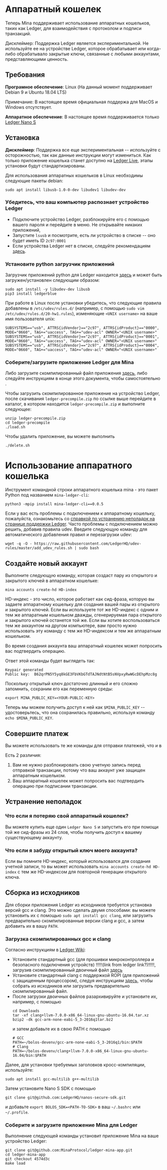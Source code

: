 
# Аппаратный кошелек

Теперь Mina поддерживает использование аппаратных кошельков, таких как Ledger, для взаимодействия с протоколом и подписи транзакций.

<Alert kind="warning">

Дисклеймер: Поддержка Ledger является экспериментальной. Не используйте ее на устройстве Ledger, которое обрабатывает или когда-либо обрабатывало закрытые ключи, связанные с любыми аккаунтами, представляющими ценность.

</Alert>

## Требования

**Програмное обеспечение**: Linux (На данный момент поддерживает Debian 9 и Ubuntu 18.04 LTS)

Примечание: В настоящее время официальная поддержа для MacOS и Windows отсутствует.

**Аппаратное обеспечение**: В настоящее время поддерживается только [Ledger Nano S](https://shop.ledger.com/products/ledger-nano-s)

## Установка

**Дисклеймер**: Поддержка все еще экспериментальная -- используйте с осторожностью, так как данные инструкции могут измениться. Как только приложение кошелька станет доступно на [Ledger Live](https://www.ledger.com/ledger-live), этапы установки будут стандартизированы.

Для использования аппаратных кошельков в Linux необходимы следующие пакеты debian:

```
sudo apt install libusb-1.0-0-dev libudev1 libudev-dev
```

### Убедитесь, что ваш компьютер распознает устройство Ledger

- Подключите устройство Ledger, разблокируйте его с помощью вашего пароля и перейдите в меню. Не открывайте никаких приложений,
- Запустите `lsusb` и посмотрите, есть ли устройство в списке -- оно будет иметь ID `2c97:0001`
- Если устройства Ledger нет в списке, следуйте рекомендациям
  [здесь](https://support.ledger.com/hc/en-us/articles/115005165269-Fix-connection-issues).

### Установите python загрузчик приложений

Загрузчик приложений python для Ledger находится [здесь](https://github.com/LedgerHQ/blue-loader-python)
и может быть загружен/установлен следующим образом:

```
sudo apt install -y libudev-dev libusb
pip3 install ledgerblue
```

При работе в Linux после установки убедитесь, что следующие правила
добавлены в `/etc/udev/rules.d/` (например, с помощью `sudo vim /etc/udev/rules.d/20-hw1.rules`),
изменяющие `<UNIX username>` на ваше имя пользователя unix:

```
SUBSYSTEMS=="usb", ATTRS{idVendor}=="2c97", ATTRS{idProduct}=="0000", MODE="0660", TAG+="uaccess", TAG+="udev-acl" OWNER="<UNIX username>"
SUBSYSTEMS=="usb", ATTRS{idVendor}=="2c97", ATTRS{idProduct}=="0001", MODE="0660", TAG+="uaccess", TAG+="udev-acl" OWNER="<UNIX username>"
SUBSYSTEMS=="usb", ATTRS{idVendor}=="2c97", ATTRS{idProduct}=="0004", MODE="0660", TAG+="uaccess", TAG+="udev-acl" OWNER="<UNIX username>"
```

### Соберите/загрузите приложение Ledger для Mina

Либо загрузите скомпилированный файл приложения
[здесь](https://github.com/MinaProtocol/ledger-mina-app/releases/tag/v0.1.0), либо следуйте инструкциям
в конце этого документа, чтобы самостоятельно <DocLink copy="собрать приложение из исходников" url="/hardware-wallet#building-from-source" />.

Чтобы загрузить скомпилированное приложение на устройство Ledger, после скачивания `ledger-precompile.zip`
по ссылке выше перейдите в каталог, в котором находится `ledger-precompile.zip` и выполните следующее:

```
unzip ledger-precompile.zip
cd ledger-precompile
./load.sh
```

Чтобы удалить приложение, вы можете выполнить

```
./delete.sh
```

# Использование аппаратного кошелька

Инструмент командной строки аппаратного кошелька mina - это пакет Python под названием `mina-ledger-cli`:

```
python3 -mpip install mina-ledger-cli==0.0.5
```

Если у вас есть проблемы с подключением к аппаратному кошельку, пожалуйста, ознакомьтесь со
[справкой по устранению неполадок на странице поддержки Ledger](https://support.ledger.com/hc/en-us/articles/115005165269-Fix-connection-issues).
Часто проблемы с подключением можно решить, добавив правила udev. Введите
следующую команду для автоматического добавления правил и перезагрузки udev:

```
wget -q -O - https://raw.githubusercontent.com/LedgerHQ/udev-rules/master/add_udev_rules.sh | sudo bash
```

## Создайте новый аккаунт

Выполните следующую команду, которая создаст пару из открытого и закрытого ключей в аппаратном кошельке:

    mina accounts create-hd HD-index

HD-индекс - это число, которое работает как сид-фраза, которую вы задаете аппаратному кошельку
для создания вашей пары из открытого и закрытого ключей. Если вы используете тот же HD-индекс с
одним и тем же аппаратным кошельком дважды, сгенерируемая пара открытого и закрытого ключей
останется той же. Если вы хотите воспользоваться тем же аккаунтом на другом компьютере, вам
просто нужно использовать эту команду с тем же HD-индексом и тем же аппаратным кошельком.

Во время создания аккаунта ваш аппаратный кошелек может попросить вас подтвердить операцию.

Ответ этой команды будет выглядеть так:

    Keypair generated
    Public key:  B62qrPN5Y5yq8kGE3FbVKbGTdTAJNdtNtB5sNVpxyRwWGcDEhpMzc8g

Поскольку открытый ключ достаточно длинный и его сложно запомнить, сохраним его как
переменную среды:

    export MINA_PUBLIC_KEY=<YOUR-PUBLIC-KEY>

Теперь мы можем получить доступ к ней как `$MINA_PUBLIC_KEY` -- удостоверьтесь, что она сохранилась
правильно, используя команду `echo $MINA_PUBLIC_KEY`.

## Совершите платеж

Вы можете использовать те же команды для отправки платежей, что и в

<DocLink copy="документы" url="/using-mina/send-payment#make-a-payment" />

Есть 2 различия:

1. Вам не нужно разблокировать свою учетную запись перед отправкой транзакции, потому что
   ваш аккаунт уже защищен аппаратным кошельком.
2. Ваш аппаратный кошелек может попросить вас подтвердить операцию при подписании
   транзакции.

## Устранение неполадок

### Что если я потеряю свой аппаратный кошелек?

Вы можете купить еще один `Ledger Nano S` и запустить его при помощи той же сид-фразы из 24 слов,
чтобы получить доступ к вашему существующему аккаунту.

### Что если я забуду открытый ключ моего аккаунта?

Если вы помните HD-индекс, который использовался для создания учетной записи, то вы
может использовать `mina accounts create-hd HD-index` с тем же HD-индексом для повторной генерации
открытого ключа.

## Сборка из исходников

Для сборки приложения Ledger из исходников требуется установка версий gcc и clang.
Это можно сделать двумя способами: вы можете установить их с помощью `sudo apt install gcc clang`,
или загрузить предварительно скомпилированные версии clang и gcc, а затем добавить их
в вашу `PATH`.

### Загрузка скомпилированных gcc и clang

Согласно инструкциям в [Ledger Wiki](https://ledger.readthedocs.io/en/latest/userspace/getting_started.html):

- Установите стандартный gcc (для прошивки микроконтроллера и безопасного подключения устройств)
  !!!!!(link from ledger link?)!!!!!, загрузив скомпилированный двоичный файл
  [здесь](https://developer.arm.com/tools-and-software/open-source-software/developer-tools/gnu-toolchain/gnu-rm/downloads)
- Установите стандартный clang с поддержкой ROPI (для приложений с защищенным процессором),
  следуя инструкциям [здесь](https://clang.llvm.org/get_started.html), чтобы
  собрать из исходников или загрузить предварительно скомпилированный файл.
- После загрузки двоичных файлов разархивируйте и установите их, например, с помощью
  ```
  cd Downloads
  tar -xf clang+llvm-7.0.0-x86_64-linux-gnu-ubuntu-16.04.tar.xz
  bzip2 -dk gcc-arm-none-eabi-5_3-2016q1tar.bz2
  ```
  и затем добавьте их в свою PATH с помощью
  ```
  # GCC
  PATH=~/bolos-devenv/gcc-arm-none-eabi-5_3-2016q1/bin:$PATH
  # Clang
  PATH=~/bolos-devenv/clang+llvm-7.0.0-x86_64-linux-gnu-ubuntu-16.04/bin:$PATH
  ```

Далее, для установки требуемых заголовков кросс-компиляции, используйте:

```
sudo apt install gcc-multilib g++-multilib
```

Затем установите Nano S SDK с помощью

```
git clone git@github.com:LedgerHQ/nanos-secure-sdk.git
```

и добавьте `export BOLOS_SDK=<PATH-TO-SDK>` в ваш `~/.bashrc` или `~/.profile`.

### Соберите и загрузите приложение Mina для Ledger

Выполнение следующей команды установит приложение Mina на ваше устройство Ledger:

```
git clone git@github.com:MinaProtocol/ledger-mina-app.git
cd ledger-mina-app
git checkout 4574d3c
make load
```
